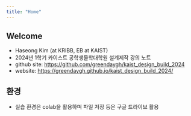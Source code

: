 ---
title: "Home"
---

## Welcome

- Haseong Kim (at KRIBB, EB at KAIST)
- 2024년 1학기 카이스트 공학생물학대학원 설계제작 강의 노트 
- github site: [https://github.com/greendaygh/kaist_design_build_2024](https://github.com/greendaygh/kaist_design_build_2024)
- website: [https://greendaygh.github.io/kaist_design_build_2024/](https://greendaygh.github.io/kaist_design_build_2024/)

## 환경

- 실습 환경은 colab을 활용하며 파일 저장 등은 구글 드라이브 활용 